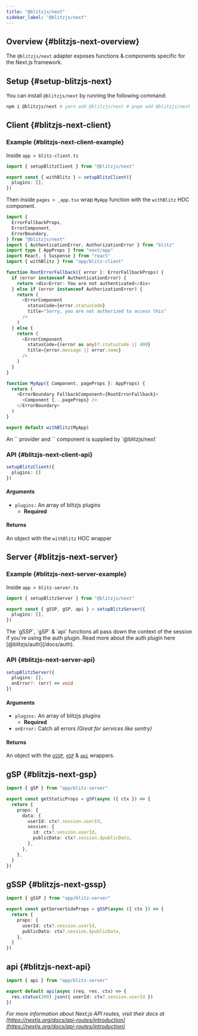 ```yaml
---
title: "@blitzjs/next"
sidebar_label: "@blitzjs/next"
---
```


## Overview {#blitzjs-next-overview}

The `@blitzjs/next` adapter exposes functions & components specific for
the Next.js framework.

## Setup {#setup-blitzjs-next}

You can install `@blitzjs/next` by running the following command:

```bash
npm i @blitzjs/next # yarn add @blitzjs/next # pnpm add @blitzjs/next
```

## Client {#blitzjs-next-client}

### Example {#blitzjs-next-client-example}
Inside `app > blitz-client.ts`

```ts
import { setupBlitzClient } from "@blitzjs/next"

export const { withBlitz } = setupBlitzClient({
  plugins: [],
})
```

Then inside `pages > _app.tsx` wrap `MyApp` function with the `withBlitz`
HOC component.

```ts
import {
  ErrorFallbackProps,
  ErrorComponent,
  ErrorBoundary,
} from "@blitzjs/next"
import { AuthenticationError, AuthorizationError } from "blitz"
import type { AppProps } from "next/app"
import React, { Suspense } from "react"
import { withBlitz } from "app/blitz-client"

function RootErrorFallback({ error }: ErrorFallbackProps) {
  if (error instanceof AuthenticationError) {
    return <div>Error: You are not authenticated</div>
  } else if (error instanceof AuthorizationError) {
    return (
      <ErrorComponent
        statusCode={error.statusCode}
        title="Sorry, you are not authorized to access this"
      />
    )
  } else {
    return (
      <ErrorComponent
        statusCode={(error as any)?.statusCode || 400}
        title={error.message || error.name}
      />
    )
  }
}

function MyApp({ Component, pageProps }: AppProps) {
  return (
    <ErrorBoundary FallbackComponent={RootErrorFallback}>
      <Component {...pageProps} />
    </ErrorBoundary>
  )
}

export default withBlitz(MyApp)
```

<Card type="note">
An `<ErrorBoundary />` provider and `<ErrorComponent />`
component is supplied by `@blitzjs/next`
</Card>

### API {#blitzjs-next-client-api}

```ts
setupBlitzClient({
  plugins: []
})
```

#### Arguments

- `plugins:` An array of blitzjs plugins
  - **Required**

#### Returns

An object with the `withBlitz` HOC wrapper


## Server {#blitzjs-next-server}

### Example {#blitzjs-next-server-example}
Inside `app > blitz-server.ts`

```ts
import { setupBlitzServer } from "@blitzjs/next"

export const { gSSP, gSP, api } = setupBlitzServer({
  plugins: [],
})
```

<Card type="note">
  The `gSSP`, `gSP` & `api` functions all pass down the context of the
  session if you're using the auth plugin. Read more about the auth plugin
  here [@blitzjs/auth](/docs/auth).
</Card>

### API {#blitzjs-next-server-api}

```ts
setupBlitzServer({
  plugins: [],
  onError?: (err) => void
})
```

#### Arguments

- `plugins:` An array of blitzjs plugins
  - **Required**
- `onError:` Catch all errors _(Great for services like sentry)_

#### Returns

An object with the [`gSSP`](#blitzjs-next-gssp), [`gSP`](#blitzjs-next-gsp) & [`api`](#blitzjs-next-api) wrappers.


## gSP {#blitzjs-next-gsp}

```ts
import { gSP } from "app/blitz-server"

export const getStaticProps = gSP(async ({ ctx }) => {
  return {
    props: {
      data: {
        userId: ctx?.session.userId,
        session: {
          id: ctx?.session.userId,
          publicData: ctx?.session.$publicData,
        },
      },
    },
  }
})
```

## gSSP {#blitzjs-next-gssp}

```ts
import { gSSP } from "app/blitz-server"

export const getServerSideProps = gSSP(async ({ ctx }) => {
  return {
    props: {
      userId: ctx?.session.userId,
      publicData: ctx?.session.$publicData,
    },
  }
})
```

## api {#blitzjs-next-api}

```ts
import { api } from "app/blitz-server"

export default api(async (req, res, ctx) => {
  res.status(200).json({ userId: ctx?.session.userId })
})
```

_For more information about Next.js API routes, visit their docs at
[https://nextjs.org/docs/api-routes/introduction](https://nextjs.org/docs/api-routes/introduction)_
